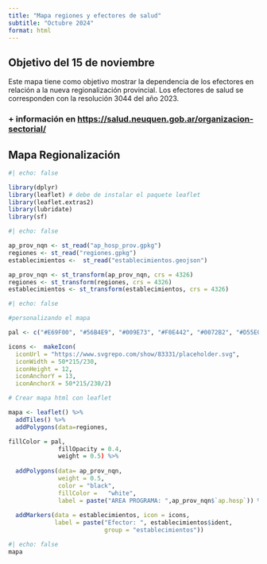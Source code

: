 ```yaml
---
title: "Mapa regiones y efectores de salud"
subtitle: "Octubre 2024"
format: html
---
```


## Objetivo del 15 de noviembre

Este mapa tiene como objetivo mostrar la dependencia de los efectores en relación a la nueva regionalización provincial. Los efectores de salud se corresponden con la resolución 3044 del año 2023.

### + información en <https://salud.neuquen.gob.ar/organizacion-sectorial/>

## Mapa Regionalización

```r
#| echo: false

library(dplyr)
library(leaflet) # debe de instalar el paquete leaflet
library(leaflet.extras2) 
library(lubridate)
library(sf)
```

```r
#| echo: false

ap_prov_nqn <- st_read("ap_hosp_prov.gpkg")
regiones <- st_read("regiones.gpkg")
establecimientos <-  st_read("establecimientos.geojson")

ap_prov_nqn <- st_transform(ap_prov_nqn, crs = 4326)
regiones <- st_transform(regiones, crs = 4326)
establecimientos <- st_transform(establecimientos, crs = 4326)

```

```r
#| echo: false

#personalizando el mapa 

pal <- c("#E69F00", "#56B4E9", "#009E73", "#F0E442", "#0072B2", "#D55E00", "#CC79A7")

icons <-  makeIcon(
  iconUrl = "https://www.svgrepo.com/show/83331/placeholder.svg",
  iconWidth = 50*215/230,
  iconHeight = 12, 
  iconAnchorY = 13,
  iconAnchorX = 50*215/230/2)

# Crear mapa html con leaflet

mapa <- leaflet() %>%
  addTiles() %>% 
  addPolygons(data=regiones,
```


```r
fillColor = pal, 
              fillOpacity = 0.4,
              weight = 0.5) %>%
  
  addPolygons(data= ap_prov_nqn,
              weight = 0.5,
              color = "black",
              fillColor =   "white",
              label = paste("AREA PROGRAMA: ",ap_prov_nqn$`ap.hosp`)) %>% 
  
  addMarkers(data = establecimientos, icon = icons,
             label = paste("Efector: ", establecimientos$ident,
                           group = "establecimientos"))
```

```r
#| echo: false
mapa
```
